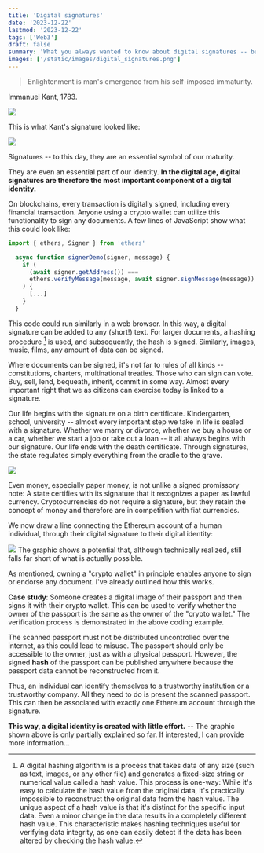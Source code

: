 ```yaml
---
title: 'Digital signatures'
date: '2023-12-22'
lastmod: '2023-12-22'
tags: ['Web3']
draft: false
summary: 'What you always wanted to know about digital signatures -- but were afraid to ask.'
images: ['/static/images/digital_signatures.png']
---
```


> Enlightenment is man's emergence from his self-imposed immaturity.

Immanuel Kant, 1783.

![](/static/images/Kant_gemaelde_3.jpg)


This is what Kant's signature looked like:

![](/static/images/Immanuel_Kant_signature.svg)

Signatures -- to this day, they are an essential symbol of our maturity.

They are even an essential part of our identity. **In the digital age,
digital signatures are therefore the most important component of a digital identity.**

On blockchains,
every transaction is digitally signed, including every financial transaction.
Anyone using a crypto wallet can utilize this functionality to
sign any documents. A few lines of JavaScript show
what this could look like:

```ts
import { ethers, Signer } from 'ethers'

  async function signerDemo(signer, message) {
    if (
      (await signer.getAddress()) ===
      ethers.verifyMessage(message, await signer.signMessage(message))
    ) {
      [...]
    }
  }

```
This code could run similarly in a web browser.
In this way, a digital signature can be added to any (short!) text. For larger documents, a hashing procedure [^1]
is used, and subsequently, the hash is signed. Similarly, images, music, films,
any amount of data can be signed.

Where documents can be signed, it's not far to rules of all kinds -- constitutions,
charters, multinational treaties. Those who can sign can vote.
Buy, sell, lend, bequeath, inherit, commit in some way. Almost every important right that we
as citizens can exercise today is linked to a signature.

Our life begins with the signature on a birth certificate. Kindergarten, school, university -- almost
every important step we take in life is sealed with a signature. Whether we marry
or divorce, whether we buy a house or a car, whether we start a job
or take out a loan -- it all always begins with our signature. Our life ends with the
death certificate. Through signatures,
the state regulates simply everything from the cradle to the grave.

![](/static/images/digital_signatures.png)

Even money, especially paper money, is not unlike a signed promissory note:
A state certifies with its signature that it recognizes a paper as lawful
currency. Cryptocurrencies do not require a signature, but they retain the concept
of money and therefore are in competition with fiat currencies.

We now draw a line connecting the Ethereum account of a human individual,
through their digital signature to their digital identity:

![](/static/images/SignedDocuments.png)
The graphic shows a potential that, although technically realized, still falls far short of what is actually possible.

As mentioned, owning a "crypto wallet" in principle enables anyone to sign or endorse any
document. I've already outlined how this works.

**Case study**: Someone creates a digital image of their passport and then signs it with their
crypto wallet.
This can be used to verify whether the owner of the passport is the same as the owner of the "crypto wallet."
The verification process is demonstrated in the above coding example.

The scanned passport must not be distributed uncontrolled over the internet,
as this could lead to misuse. The passport should only be accessible to the owner,
just as with a physical
passport. However, the signed **hash** of the passport can be published anywhere
because the passport data cannot be reconstructed from it.

Thus, an individual can identify themselves to
a trustworthy institution or a trustworthy company. All they need to do is present the scanned passport. This can then be associated with
exactly one Ethereum account through the signature.

**This way, a digital identity is created with little effort.**
-- The graphic shown above is only partially explained so far. If interested, I can provide more information...


[^1]: A digital hashing algorithm is a process that takes data of any size
(such as text, images, or any other file) and generates a fixed-size string or numerical value called a hash value.
This process is one-way: While it's easy to calculate the hash value from the original data,
it's practically impossible to reconstruct the original data from the hash value.
The unique aspect of a hash value is that it's distinct for the specific input data.
Even a minor change in the data results in a completely different hash value.
This characteristic makes hashing techniques useful for verifying data integrity,
as one can easily detect if the data has been altered by checking the hash value.









